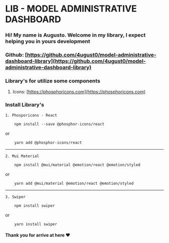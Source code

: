 # LIB - MODEL ADMINISTRATIVE DASHBOARD

### Hi! My name is Augusto. Welcome in my library, I expect helping you in yours development

### Github: [https://github.com/4ugust0/model-administrative-dashboard-library](https://github.com/4ugust0/model-administrative-dashboard-library)

### Library's for utilize some components

1. Icons: [https://phosphoricons.com](https://phosphoricons.com)

### Install Library's

    1. Phosporicons - React

```
    npm install --save @phosphor-icons/react

```

or

```
    yarn add @phosphor-icons/react
```

---

    2. Mui Material

```
    npm install @mui/material @emotion/react @emotion/styled
```

or

```
    yarn add @mui/material @emotion/react @emotion/styled
```

---

    3. Swiper

```
    npm install swiper
```

or

```
    yarn install swiper
```

#### Thank you for arrive at here ♥
